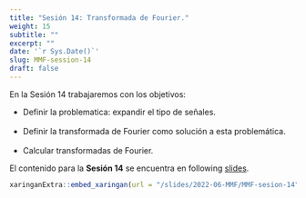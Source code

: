 ```yaml
---
title: "Sesión 14: Transformada de Fourier."
weight: 15
subtitle: ""
excerpt: ""
date: '`r Sys.Date()`'
slug: MMF-session-14
draft: false
---
```


En la Sesión 14 trabajaremos con los objetivos: 

 * Definir la problematica: expandir el tipo de señales. <br/><br/>
 * Definir la transformada de Fourier como solución a esta problemática. <br/><br/>
 * Calcular transformadas de Fourier.
 
 
El contenido para la **Sesión 14** se encuentra en following [slides](/slides/2022-06-MMF/MMF-sesion-14).

```r
xaringanExtra::embed_xaringan(url = "/slides/2022-06-MMF/MMF-sesion-14", ratio = "4:3")
```